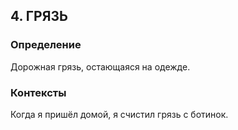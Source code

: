 ## 4. ГРЯЗЬ
### Определение
Дорожная грязь, остающаяся на одежде.

### Контексты
Когда я пришёл домой, я счистил грязь с ботинок.

